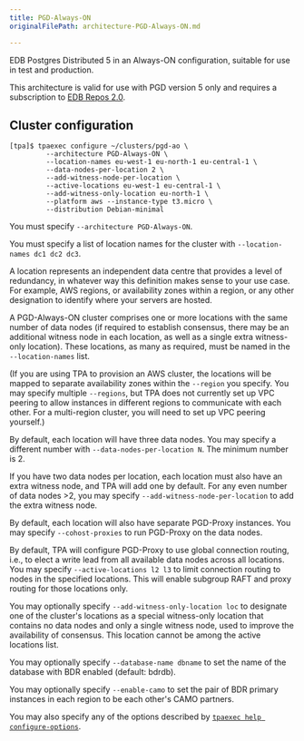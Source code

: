 ```yaml
---
title: PGD-Always-ON
originalFilePath: architecture-PGD-Always-ON.md

---
```


EDB Postgres Distributed 5 in an Always-ON configuration,
suitable for use in test and production.

This architecture is valid for use with PGD version 5 only and requires
a subscription to [EDB Repos 2.0](reference/2q_and_edb_repositories/).

## Cluster configuration

```
[tpa]$ tpaexec configure ~/clusters/pgd-ao \
         --architecture PGD-Always-ON \
         --location-names eu-west-1 eu-north-1 eu-central-1 \
         --data-nodes-per-location 2 \
         --add-witness-node-per-location \
         --active-locations eu-west-1 eu-central-1 \
         --add-witness-only-location eu-north-1 \
         --platform aws --instance-type t3.micro \
         --distribution Debian-minimal
```

You must specify `--architecture PGD-Always-ON`.

You must specify a list of location names for the cluster with
`--location-names dc1 dc2 dc3`.

A location represents an independent data centre that provides a level
of redundancy, in whatever way this definition makes sense to your use
case. For example, AWS regions, or availability zones within a region,
or any other designation to identify where your servers are hosted.

A PGD-Always-ON cluster comprises one or more locations with the same
number of data nodes (if required to establish consensus, there may be
an additional witness node in each location, as well as a single extra
witness-only location). These locations, as many as required, must be
named in the `--location-names` list.

(If you are using TPA to provision an AWS cluster, the locations will be
mapped to separate availability zones within the `--region` you specify.
You may specify multiple `--regions`, but TPA does not currently set up
VPC peering to allow instances in different regions to communicate with
each other. For a multi-region cluster, you will need to set up VPC
peering yourself.)

By default, each location will have three data nodes. You may specify
a different number with `--data-nodes-per-location N`. The minimum
number is 2.

If you have two data nodes per location, each location must also have an
extra witness node, and TPA will add one by default. For any even number
of data nodes >2, you may specify `--add-witness-node-per-location` to
add the extra witness node.

By default, each location will also have separate PGD-Proxy instances.
You may specify `--cohost-proxies` to run PGD-Proxy on the data nodes.

By default, TPA will configure PGD-Proxy to use global connection
routing, i.e., to elect a write lead from all available data nodes
across all locations. You may specify `--active-locations l2 l3` to
limit connection routing to nodes in the specified locations. This will
enable subgroup RAFT and proxy routing for those locations only.

You may optionally specify `--add-witness-only-location loc` to
designate one of the cluster's locations as a special witness-only
location that contains no data nodes and only a single witness node,
used to improve the availability of consensus. This location cannot be
among the active locations list.

You may optionally specify `--database-name dbname` to set the name of
the database with BDR enabled (default: bdrdb).

You may optionally specify `--enable-camo` to set the pair of BDR
primary instances in each region to be each other's CAMO partners.

You may also specify any of the options described by
[`tpaexec help configure-options`](tpaexec-configure/).
